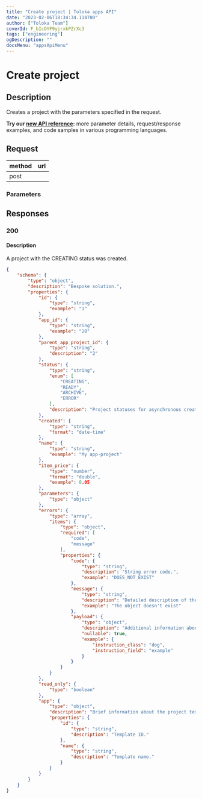 ```yaml
---
title: "Create project | Toloka apps API"
date: "2023-02-06T18:34:34.114700"
author: ["Toloka Team"]
coverId: F_bIcOYF9yjrxkPZrXc3
tags: ["engineering"]
ogDescription: ""
docsMenu: "appsApiMenu"
---
```



# Create project

## Description

Creates a project with the parameters specified in the request.

<Note mode="tip" title="Tip">

**Try our [new API reference](https://toloka.ai/docs/api/apps-reference/#post-/app-projects):** more parameter details, request/response examples, and code samples in various programming languages.

</Note>

## Request

method | url
----- | -----
post | <AppProjectsPostTable1/>

### Parameters

## Responses

### 200

#### Description

A project with the CREATING status was created.

<Cut title="application/json">

```json
{
    "schema": {
        "type": "object",
        "description": "Bespoke solution.",
        "properties": {
            "id": {
                "type": "string",
                "example": "1"
            },
            "app_id": {
                "type": "string",
                "example": "20"
            },
            "parent_app_project_id": {
                "type": "string",
                "description": "2"
            },
            "status": {
                "type": "string",
                "enum": [
                    "CREATING",
                    "READY",
                    "ARCHIVE",
                    "ERROR"
                ],
                "description": "Project statuses for asynchronous creation."
            },
            "created": {
                "type": "string",
                "format": "date-time"
            },
            "name": {
                "type": "string",
                "example": "My app-project"
            },
            "item_price": {
                "type": "number",
                "format": "double",
                "example": 0.05
            },
            "parameters": {
                "type": "object"
            },
            "errors": {
                "type": "array",
                "items": {
                    "type": "object",
                    "required": [
                        "code",
                        "message"
                    ],
                    "properties": {
                        "code": {
                            "type": "string",
                            "description": "String error code.",
                            "example": "DOES_NOT_EXIST"
                        },
                        "message": {
                            "type": "string",
                            "description": "Detailed description of the error.",
                            "example": "The object doesn't exist"
                        },
                        "payload": {
                            "type": "object",
                            "description": "Additional information about the error. May have a different structure for different errors.",
                            "nullable": true,
                            "example": {
                                "instruction_class": "dog",
                                "instruction_field": "example"
                            }
                        }
                    }
                }
            },
            "read_only": {
                "type": "boolean"
            },
            "app": {
                "type": "object",
                "description": "Brief information about the project template.",
                "properties": {
                    "id": {
                        "type": "string",
                        "description": "Template ID."
                    },
                    "name": {
                        "type": "string",
                        "description": "Template name."
                    }
                }
            }
        }
    }
}
```

</Cut>
